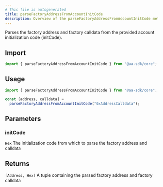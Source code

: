 ```yaml
---
# This file is autogenerated
title: parseFactoryAddressFromAccountInitCode
description: Overview of the parseFactoryAddressFromAccountInitCode method
---
```



Parses the factory address and factory calldata from the provided account initialization code (initCode).

## Import

```ts
import { parseFactoryAddressFromAccountInitCode } from "@aa-sdk/core";
```

## Usage

```ts
import { parseFactoryAddressFromAccountInitCode } from "@aa-sdk/core";

const [address, calldata] =
  parseFactoryAddressFromAccountInitCode("0xAddressCalldata");
```

## Parameters

### initCode

`Hex`
The initialization code from which to parse the factory address and calldata

## Returns

`[Address, Hex]`
A tuple containing the parsed factory address and factory calldata
